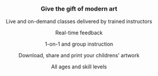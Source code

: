 
<Header/>
<Easel/>
<Callout name="Callout1"/>
<Callout name="Callout2">
  <section>

### Give the gift of modern art

Live and on-demand classes delivered by trained instructors

Real-time feedback

1-on-1 and group instruction

Download, share and print your childrens’  artwork

All ages and skill levels

</section>
<section>
  <Conversion id="availability" config={{ heading: null }}/>
  </section>
</Callout>
<Callout name="Callout3"/>
<Conversion id="get-started"/>
<Footer/>



